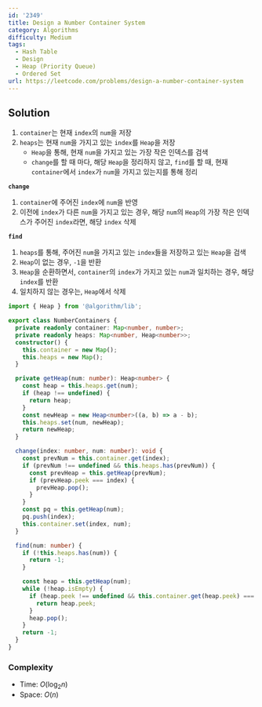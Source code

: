 ```yaml
---
id: '2349'
title: Design a Number Container System
category: Algorithms
difficulty: Medium
tags:
  - Hash Table
  - Design
  - Heap (Priority Queue)
  - Ordered Set
url: https://leetcode.com/problems/design-a-number-container-system
---
```


## Solution

1. `container`는 현재 `index`의 `num`을 저장
2. `heaps`는 현재 `num`을 가지고 있는 `index`를 `Heap`을 저장
   - `Heap`을 통해, 현재 `num`을 가지고 있는 가장 작은 인덱스를 검색
   - `change`를 할 때 마다, 해당 `Heap`을 정리하지 않고, `find`를 할 때,
     현재 `container`에서 `index`가 `num`을 가지고 있는지를 통해 정리

**`change`**

1. `container`에 주어진 `index`에 `num`을 반영
2. 이전에 `index`가 다른 `num`을 가지고 있는 경우, 해당 `num`의 `Heap`의 가장 작은 인덱스가 주어진 `index`라면, 해당 `index` 삭제

**`find`**

1. `heaps`를 통해, 주어진 `num`을 가지고 있는 `index`들을 저장하고 있는 `Heap`을 검색
2. `Heap`이 없는 경우, `-1`을 반환
3. `Heap`을 순환하면서, `container`의 `index`가 가지고 있는 `num`과 일치하는 경우, 해당 `index`를 반환
4. 일치하지 않는 경우는, `Heap`에서 삭제

```typescript showLineNumbers
import { Heap } from '@algorithm/lib';

export class NumberContainers {
  private readonly container: Map<number, number>;
  private readonly heaps: Map<number, Heap<number>>;
  constructor() {
    this.container = new Map();
    this.heaps = new Map();
  }

  private getHeap(num: number): Heap<number> {
    const heap = this.heaps.get(num);
    if (heap !== undefined) {
      return heap;
    }
    const newHeap = new Heap<number>((a, b) => a - b);
    this.heaps.set(num, newHeap);
    return newHeap;
  }

  change(index: number, num: number): void {
    const prevNum = this.container.get(index);
    if (prevNum !== undefined && this.heaps.has(prevNum)) {
      const prevHeap = this.getHeap(prevNum);
      if (prevHeap.peek === index) {
        prevHeap.pop();
      }
    }
    const pq = this.getHeap(num);
    pq.push(index);
    this.container.set(index, num);
  }

  find(num: number) {
    if (!this.heaps.has(num)) {
      return -1;
    }

    const heap = this.getHeap(num);
    while (!heap.isEmpty) {
      if (heap.peek !== undefined && this.container.get(heap.peek) === num) {
        return heap.peek;
      }
      heap.pop();
    }
    return -1;
  }
}
```

### Complexity

- Time: $O(\log_2 n)$
- Space: $O(n)$
